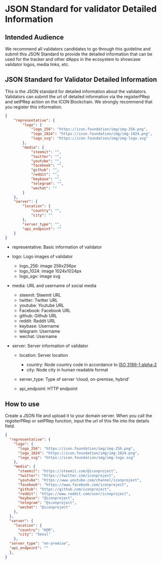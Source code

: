# JSON Standard for validator Detailed Information

## Intended Audience

We recommend all validators candidates to go through this guideline and submit this JSON Standard to provide the detailed information that can be used for the tracker and other dApps in the ecosystem to showcase validator logos, media links, etc.

## JSON Standard for Validator Detailed Information

This is the JSON standard for detailed information about the validators. Validators can submit the url of detailed information via the registerPRep and setPRep action on the ICON Blockchain. We strongly recommend that you register this information.

```json
{
    "representative": {
        "logo": {
            "logo_256": "https://icon.foundation/img/img-256.png",
            "logo_1024": "https://icon.foundation/img/img-1024.png",
            "logo_svg": "https://icon.foundation/img/img-logo.svg"
        },
        "media": {
            "steemit": "",
            "twitter": "",
            "youtube": "",
            "facebook": "",
            "github": "",
            "reddit": "",
            "keybase": "",
            "telegram": "",
            "wechat": ""
        }
    },
    "server": {
        "location": {
            "country": "",
            "city": ""
        },
        "server_type": "",
        "api_endpoint": ""
    }
}
```

* representative: Basic information of validator
* logo: Logo images of validator
    - logo_256: image 256x256px
    - logo_1024: image 1024x1024px
    - logo_sgv: image svg

* media: URL and username of social media
    - steemit: Steemit URL
    - twitter: Twitter URL
    - youtube: Youtube URL
    - Facebook: Facebook URL
    - github: Github URL
    - reddit: Raddit URL
    - keybase: Username
    - telegram: Username
    - wechat: Username

* server: Server information of validator
    - location: Server location
        - country: Node country code in accordance to [ISO 3166-1 alpha-2](https://en.wikipedia.org/wiki/ISO_3166-1_alpha-2)
        - city: Node city in human readable format

    - server_type: Type of server ‘cloud, on-premise, hybrid’
    - api_endpoint: HTTP endpoint

## How to use

Create a JSON file and upload it to your domain server. When you call the registerPRep or setPRep function, input the url of this file into the details field.

```json
{
  "representative": {
    "logo": {
      "logo_256": "https://icon.foundation/img/img-256.png",
      "logo_1024": "https://icon.foundation/img/img-1024.png",
      "logo_svg": "https://icon.foundation/img/img-logo.svg"
    },
    "media": {
      "steemit": "https://steemit.com/@iconproject",
      "twitter": "https://twitter.com/iconproject",
      "youtube": "https://www.youtube.com/channel/iconproject",
      "facebook": "https://www.facebook.com/iconproject",
      "github": "https://github.com/iconproject",
      "reddit": "https://www.reddit.com/user/iconproject",
      "keybase": "@iconproject",
      "telegram": "@iconproject",
      "wechat": "@iconproject"
    },
  },
  "server": {
    "location": {
      "country": "KOR",
      "city": "Seoul"
    },
  "server_type": "on-premise",
  "api_endpoint": ""
  },
}
```
